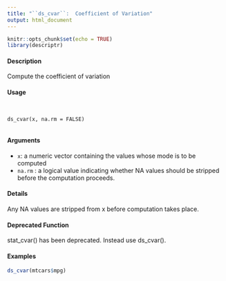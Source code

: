 ```yaml
---
title: "``ds_cvar``:  Coefficient of Variation"
output: html_document
---
```


```r
knitr::opts_chunk$set(echo = TRUE)
library(descriptr)
```



#### Description 
 
Compute the coefficient of variation

#### Usage 
<pre><code>

ds_cvar(x, na.rm = FALSE)

</code></pre>
#### Arguments 
 
* ``x``: a numeric vector containing the values whose mode is to be computed
* ``na.rm`` : a logical value indicating whether NA values should be stripped before the computation
proceeds.

#### Details
Any NA values are stripped from x before computation takes place.

#### Deprecated Function
stat_cvar() has been deprecated. Instead use ds_cvar().

#### Examples 
```r
ds_cvar(mtcars$mpg)
```
